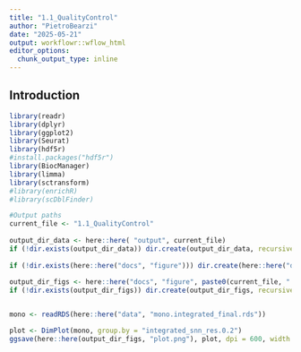 ```yaml
---
title: "1.1_QualityControl"
author: "PietroBearzi"
date: "2025-05-21"
output: workflowr::wflow_html
editor_options:
  chunk_output_type: inline
---
```


## Introduction

```r
library(readr)
library(dplyr)
library(ggplot2)
library(Seurat)
library(hdf5r)
#install.packages("hdf5r")
library(BiocManager)
library(limma)
library(sctransform)
#library(enrichR)
#library(scDblFinder)

#Output paths
current_file <- "1.1_QualityControl"
 
output_dir_data <- here::here( "output", current_file)
if (!dir.exists(output_dir_data)) dir.create(output_dir_data, recursive = TRUE)
 
if (!dir.exists(here::here("docs", "figure"))) dir.create(here::here("docs", "figure"))
 
output_dir_figs <- here::here("docs", "figure", paste0(current_file, ".Rmd"))
if (!dir.exists(output_dir_figs)) dir.create(output_dir_figs, recursive = TRUE)


mono <- readRDS(here::here("data", "mono.integrated_final.rds"))

plot <- DimPlot(mono, group.by = "integrated_snn_res.0.2") 
ggsave(here::here(output_dir_figs, "plot.png"), plot, dpi = 600, width = 10, height = 10)
```


